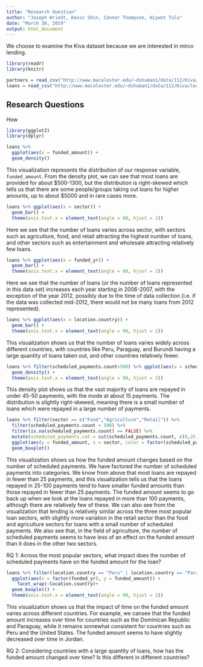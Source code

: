 ```yaml
---
title: "Research Question"
author: "Joseph Wriedt, Kevin Shin, Connor Thompson, Hiywot Tulu"
date: "March 30, 2019"
output: html_document
---
```


We choose to examine the Kiva dataset because we are interested in mirco lending.

```r
library(readr)
library(knitr)

```

```r
partners = read_csv("http://www.macalester.edu/~dshuman1/data/112/Kiva/partners2.csv")
loans = read_csv("http://www.macalester.edu/~dshuman1/data/112/Kiva/loans.csv")
```

## Research Questions

How 

```r
library(ggplot2)
library(dplyr)
```

```r
loans %>% 
  ggplot(aes(x = funded_amount)) + 
  geom_density()
```

This visualization represents the distribution of our response variable, `funded_amount`. From the density plot, we can see that most loans are provided for about \$500-1300, but the distribution is right-skewed which tells us that there are some people/groups taking out loans for higher amounts, up to about \$5000 and in rare cases more.

```r
loans %>% ggplot(aes(x = sector)) + 
  geom_bar() +
  theme(axis.text.x = element_text(angle = 60, hjust = 1))
```

Here we see that the number of loans varies across sector, with sectors such as agriculture, food, and retail attracting the highest number of loans, and other sectors such as entertainment and wholesale attracting relatively few loans.

```r
loans %>% ggplot(aes(x = funded_yr)) + 
  geom_bar() +
  theme(axis.text.x = element_text(angle = 60, hjust = 1))
```

Here we see that the number of loans (or the number of loans represented in this data set) increases each year starting in 2006-2007, with the exception of the year 2012, possibly due to the time of data collection (i.e. if the data was collected mid-2012, there would not be many loans from 2012 represented).

```r
loans %>% ggplot(aes(x = location.country)) + 
  geom_bar() +
  theme(axis.text.x = element_text(angle = 90, hjust = 1))
```

This visualization shows us that the number of loans varies widely across different countries, with countries like Peru, Paraguay, and Burundi having a large quantity of loans taken out, and other countries relatively fewer.

```r
loans %>% filter(scheduled_payments.count<500) %>% ggplot(aes(x = scheduled_payments.count)) + 
  geom_density() +
  theme(axis.text.x = element_text(angle = 90, hjust = 1))
```

This density plot shows us that the vast majority of loans are repayed in under 45-50 payments, with the mode at about 15 payments. The distribution is slightly right-skewed, meaning there is a small number of loans which were repayed in a large number of payments. 

```r
loans %>% filter(sector == c("Food","Agriculture","Retail")) %>% 
  filter(scheduled_payments.count < 500) %>% 
  filter(is.na(scheduled_payments.count) == FALSE) %>% 
  mutate(scheduled_payments.cat = cut(scheduled_payments.count, c(0,25,100,Inf))) %>% 
  ggplot(aes(y = funded_amount, x = sector, color = factor(scheduled_payments.cat))) +
  geom_boxplot()
```

This visualization shows us how the funded amount changes based on the number of scheduled payments.  We have factored the number of scheduled payments into categories. We know from above that most loans are repayed in fewer than 25 payments, and this visualization tells us that the loans repayed in 25-100 payments tend to have smaller funded amounts than those repayed in fewer than 25 payments.  The funded amount seems to go back up when we look at the loans repayed in more than 100 payments, although there are relatively few of these.  We can also see from the visualization that lending is relatively similar across the three most popular loan sectors, with slightly more variation in the retail sector than the food and agriculture sectors for loans with a small number of scheduled payments.  We also see that, in the field of agriculture, the number of scheduled payments seems to have less of an effect on the funded amount than it does in the other two sectors.

RQ 1: Across the most popular sectors, what impact does the number of scheduled payments have on the funded amount for the loan?

```r
loans %>% filter(location.country == "Peru" | location.country == "Paraguay" |location.country == "Dominican Republic" |location.country == "Jordan" |location.country == "United States" ) %>% 
  ggplot(aes(x = factor(funded_yr), y = funded_amount)) +
    facet_wrap(~location.country)+
  geom_boxplot() +
  theme(axis.text.x = element_text(angle = 90, hjust = 1))
```

This visualization shows us that the impact of time on the funded amount varies across different countries.  For example, we cansee that the funded amount increases over time for countries such as the Dominican Republic and Paraguay, while it remains somewhat consistent for countries such as Peru and the United States.  The funded amount seems to have slightly decreased over time in Jordan.


RQ 2: Considering countries with a large quantity of loans, how has the funded amount changed over time? Is this different in different countries?



